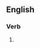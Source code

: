 ==English==

===Verb===
{{head|en|verb form}}

# {{present participle of|overproduce|lang=en|nocat=1}}